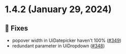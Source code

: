 
<Meta title="Releases/v1.4.x/v1.4.2/Changelog"/>
  
# 1.4.2 (January 29, 2024)

## 🐛 Fixes
* popover width in UiDatepicker haven't 100%  ([#349](https://github.com/infermedica/component-library/pull/349))
* redundant parameter in UiDropdown  ([#348](https://github.com/infermedica/component-library/pull/348))

